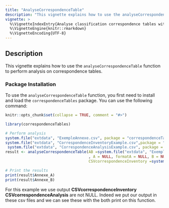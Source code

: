 ```yaml
---
title: "AnalyseCorrespondenceTable"
description: "This vignette explains how to use the analyseCorrespondenceTable function."
vignette: >
  %\VignetteIndexEntry{Analyse classification correspondence tables with the correspondenceTables package}
  %\VignetteEngine{knitr::rmarkdown}
  %\VignetteEncoding{UTF-8}
---
```


## Description

This vignette explains how to use the `analyseCorrespondenceTable` function to perform analysis on correspondence tables.

### Package Installation

To use the `analyseCorrespondenceTable` function, you first need to install and load the `correspondenceTables` package. You can use the following command:

```r
knitr::opts_chunk$set(collapse = TRUE, comment = "#>")
```

```r
library(correspondenceTables)
```

```r
# Perform analysis
system.file("extdata", "ExempleAnnexe.csv", package = "correspondenceTables")
system.file("extdata", "CorrespondenceInventoryExample.csv",package = "correspondenceTables")
 system.file("extdata", "CorrespondenceAnalysisExample.csv", package = "correspondenceTables")
result <- analyseCorrespondenceTable(AB =system.file("extdata", "ExempleAnnexe.csv", package = "correspondenceTables")
                                     , A = NULL, formatA = NULL, B = NULL, formatB = NULL,
                                     CSVcorrespondenceInventory =system.file("extdata", "CorrespondenceInventoryExample.csv", package = "correspondenceTables"), CSVcorrespondenceAnalysis = system.file("extdata", "CorrespondenceAnalysisExample.csv", package = "correspondenceTables"))

# Print the results
print(result$Annexe_A)
print(result$Annexe_B)

```

For this example we use output  **CSVcorrespondenceInventory** **CSVcorrespondenceAnalysis** are not NULL. 
Indeed we put our output in these csv files and we can see these with the both print on this function.



